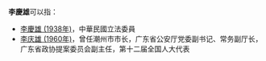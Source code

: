 '''李慶雄'''可以指：
* [[李慶雄_(1938年)|李慶雄 (1938年)]]，中華民國立法委員
* [[李庆雄_(1960年)|李庆雄 (1960年)]]，曾任潮州市市长，广东省公安厅党委副书记、常务副厅长，广东省政协提案委员会副主任，第十二届全国人大代表
{{Disambiguation|Qing|Cat=三字李姓人名消歧义}}